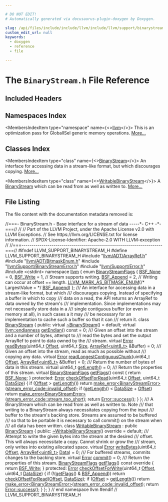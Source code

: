 ```yaml
---

# DO NOT EDIT!
# Automatically generated via docusaurus-plugin-doxygen by Doxygen.

slug: /api/files/include/include/llvm/include/llvm/support/binarystream-h
custom_edit_url: null
keywords:
  - doxygen
  - reference
  - file

---
```





# The `BinaryStream.h` File Reference

<DoxygenPage pluginConfig={pluginConfig}>



## Included Headers

<IncludesList>
<IncludesListItem
  filePath="llvm/ADT/ArrayRef.h"
  permalink="/docs/api/files/include/include/llvm/include/llvm/adt/arrayref-h"
  isLocal="true" />
<IncludesListItem
  filePath="llvm/ADT/BitmaskEnum.h"
  permalink="/docs/api/files/include/include/llvm/include/llvm/adt/bitmaskenum-h"
  isLocal="true" />
<IncludesListItem
  filePath="llvm/Support/BinaryStreamError.h"
  permalink="/docs/api/files/include/include/llvm/include/llvm/support/binarystreamerror-h"
  isLocal="true" />
<IncludesListItem
  filePath="llvm/Support/Error.h"
  permalink="/docs/api/files/include/include/llvm/include/llvm/support/error-h"
  isLocal="true" />
<IncludesListItem
  filePath="cstdint"
  permalink=""
  isLocal="false" />
</IncludesList>

## Namespaces Index

<MembersIndex>

<MembersIndexItem
  type="namespace"
  name={<><a href="/docs/api/namespaces/llvm">llvm</a></>}>
This is an optimization pass for GlobalISel generic memory operations. <a href="/docs/api/namespaces/llvm/#details">More...</a>
</MembersIndexItem>

</MembersIndex>

## Classes Index

<MembersIndex>

<MembersIndexItem
  type="class"
  name={<><a href="/docs/api/classes/llvm/binarystream">BinaryStream</a></>}>
An interface for accessing data in a stream-like format, but which discourages copying. <a href="/docs/api/classes/llvm/binarystream/#details">More...</a>
</MembersIndexItem>

<MembersIndexItem
  type="class"
  name={<><a href="/docs/api/classes/llvm/writablebinarystream">WritableBinaryStream</a></>}>
A <a href="/docs/api/classes/llvm/binarystream">BinaryStream</a> which can be read from as well as written to. <a href="/docs/api/classes/llvm/writablebinarystream/#details">More...</a>
</MembersIndexItem>

</MembersIndex>


## File Listing

The file content with the documentation metadata removed is:

<ProgramListing>

<Link id="l00001" /><CodeLine lineNumber="1"><span class="doxyHighlightComment">//===- BinaryStream.h - Base interface for a stream of data -----&#42;- C++ -&#42;-===//</span></CodeLine>
<Link id="l00002" /><CodeLine lineNumber="2"><span class="doxyHighlightComment">//</span></CodeLine>
<Link id="l00003" /><CodeLine lineNumber="3"><span class="doxyHighlightComment">// Part of the LLVM Project, under the Apache License v2.0 with LLVM Exceptions.</span></CodeLine>
<Link id="l00004" /><CodeLine lineNumber="4"><span class="doxyHighlightComment">// See https://llvm.org/LICENSE.txt for license information.</span></CodeLine>
<Link id="l00005" /><CodeLine lineNumber="5"><span class="doxyHighlightComment">// SPDX-License-Identifier: Apache-2.0 WITH LLVM-exception</span></CodeLine>
<Link id="l00006" /><CodeLine lineNumber="6"><span class="doxyHighlightComment">//</span></CodeLine>
<Link id="l00007" /><CodeLine lineNumber="7"><span class="doxyHighlightComment">//===----------------------------------------------------------------------===//</span></CodeLine>
<Link id="l00008" /><CodeLine lineNumber="8"></CodeLine>
<Link id="l00009" /><CodeLine lineNumber="9"><span class="doxyHighlightPreprocessor">#ifndef LLVM&#95;SUPPORT&#95;BINARYSTREAM&#95;H</span></CodeLine>
<Link id="l00010" /><CodeLine lineNumber="10"><span class="doxyHighlightPreprocessor">#define LLVM&#95;SUPPORT&#95;BINARYSTREAM&#95;H</span></CodeLine>
<Link id="l00011" /><CodeLine lineNumber="11"></CodeLine>
<Link id="l00012" /><CodeLine lineNumber="12"><span class="doxyHighlightPreprocessor">#include &quot;<a href="/docs/api/files/include/include/llvm/include/llvm/adt/arrayref-h">llvm/ADT/ArrayRef.h</a>&quot;</span></CodeLine>
<Link id="l00013" /><CodeLine lineNumber="13"><span class="doxyHighlightPreprocessor">#include &quot;<a href="/docs/api/files/include/include/llvm/include/llvm/adt/bitmaskenum-h">llvm/ADT/BitmaskEnum.h</a>&quot;</span></CodeLine>
<Link id="l00014" /><CodeLine lineNumber="14"><span class="doxyHighlightPreprocessor">#include &quot;<a href="/docs/api/files/include/include/llvm/include/llvm/support/binarystreamerror-h">llvm/Support/BinaryStreamError.h</a>&quot;</span></CodeLine>
<Link id="l00015" /><CodeLine lineNumber="15"><span class="doxyHighlightPreprocessor">#include &quot;<a href="/docs/api/files/include/include/llvm/include/llvm/support/error-h">llvm/Support/Error.h</a>&quot;</span></CodeLine>
<Link id="l00016" /><CodeLine lineNumber="16"><span class="doxyHighlightPreprocessor">#include &lt;cstdint&gt;</span></CodeLine>
<Link id="l00017" /><CodeLine lineNumber="17"></CodeLine>
<Link id="l00018" /><CodeLine lineNumber="18"><span class="doxyHighlightKeyword">namespace </span><span class="doxyHighlight"><a href="/docs/api/namespaces/llvm">llvm</a> &#123;</span></CodeLine>
<Link id="l00019" /><CodeLine lineNumber="19"></CodeLine>
<Link id="l00020" /><CodeLine lineNumber="20" lineLink="/docs/api/namespaces/llvm/#a2ef78585311fc208693b30e27c7f8af1"><span class="doxyHighlightKeyword">enum</span><span class="doxyHighlight"> <a href="/docs/api/namespaces/llvm/#a2ef78585311fc208693b30e27c7f8af1">BinaryStreamFlags</a> &#123;</span></CodeLine>
<Link id="l00021" /><CodeLine lineNumber="21" lineLink="/docs/api/namespaces/llvm/#a2ef78585311fc208693b30e27c7f8af1a532610776ca00601bf24807aff719482"><span class="doxyHighlight">  <a href="/docs/api/namespaces/llvm/#a2ef78585311fc208693b30e27c7f8af1a532610776ca00601bf24807aff719482">BSF&#95;None</a> = 0,</span></CodeLine>
<Link id="l00022" /><CodeLine lineNumber="22" lineLink="/docs/api/namespaces/llvm/#a2ef78585311fc208693b30e27c7f8af1a850609e2d24218411280f5d2a7d87bc2"><span class="doxyHighlight">  <a href="/docs/api/namespaces/llvm/#a2ef78585311fc208693b30e27c7f8af1a850609e2d24218411280f5d2a7d87bc2">BSF&#95;Write</a> = 1,  </span><span class="doxyHighlightComment">// Stream supports writing.</span></CodeLine>
<Link id="l00023" /><CodeLine lineNumber="23" lineLink="/docs/api/namespaces/llvm/#a2ef78585311fc208693b30e27c7f8af1a63b9fe189175224612d598cd657eba21"><span class="doxyHighlight">  <a href="/docs/api/namespaces/llvm/#a2ef78585311fc208693b30e27c7f8af1a63b9fe189175224612d598cd657eba21">BSF&#95;Append</a> = 2, </span><span class="doxyHighlightComment">// Writing can occur at offset == length.</span></CodeLine>
<Link id="l00024" /><CodeLine lineNumber="24"><span class="doxyHighlight">  <a href="/docs/api/namespaces/llvm/#a9db8c44b250b90e3ab7e4d144e7c9c2eaab882f7771b12a605e94c8abb12db9cf">LLVM&#95;MARK&#95;AS&#95;BITMASK&#95;ENUM</a>(</span><span class="doxyHighlightComment">/&#42; LargestValue = &#42;/</span><span class="doxyHighlight"> <a href="/docs/api/namespaces/llvm/#a2ef78585311fc208693b30e27c7f8af1a63b9fe189175224612d598cd657eba21">BSF&#95;Append</a>)</span></CodeLine>
<Link id="l00025" /><CodeLine lineNumber="25"><span class="doxyHighlight">&#125;;</span></CodeLine>
<Link id="l00026" /><CodeLine lineNumber="26"></CodeLine>
<Link id="l00027" /><CodeLine lineNumber="27"><span class="doxyHighlightComment">/// An interface for accessing data in a stream-like format, but which</span></CodeLine>
<Link id="l00028" /><CodeLine lineNumber="28"><span class="doxyHighlightComment">/// discourages copying.  Instead of specifying a buffer in which to copy</span></CodeLine>
<Link id="l00029" /><CodeLine lineNumber="29"><span class="doxyHighlightComment">/// data on a read, the API returns an ArrayRef to data owned by the stream&#39;s</span></CodeLine>
<Link id="l00030" /><CodeLine lineNumber="30"><span class="doxyHighlightComment">/// implementation.  Since implementations may not necessarily store data in a</span></CodeLine>
<Link id="l00031" /><CodeLine lineNumber="31"><span class="doxyHighlightComment">/// single contiguous buffer (or even in memory at all), in such cases a it may</span></CodeLine>
<Link id="l00032" /><CodeLine lineNumber="32"><span class="doxyHighlightComment">/// be necessary for an implementation to cache such a buffer so that it can</span></CodeLine>
<Link id="l00033" /><CodeLine lineNumber="33"><span class="doxyHighlightComment">/// return it.</span></CodeLine>
<Link id="l00034" /><CodeLine lineNumber="34" lineLink="/docs/api/classes/llvm/binarystream"><span class="doxyHighlightKeyword">class </span><span class="doxyHighlight"><a href="/docs/api/classes/llvm/binarystream">BinaryStream</a> &#123;</span></CodeLine>
<Link id="l00035" /><CodeLine lineNumber="35"><span class="doxyHighlightKeyword">public</span><span class="doxyHighlight">:</span></CodeLine>
<Link id="l00036" /><CodeLine lineNumber="36" lineLink="/docs/api/classes/llvm/binarystream/#a33868be4958cfb04cb16b14e1046a607"><span class="doxyHighlight">  </span><span class="doxyHighlightKeyword">virtual</span><span class="doxyHighlight"> <a href="/docs/api/classes/llvm/binarystream/#a33868be4958cfb04cb16b14e1046a607">~BinaryStream</a>() = </span><span class="doxyHighlightKeywordFlow">default</span><span class="doxyHighlight">;</span></CodeLine>
<Link id="l00037" /><CodeLine lineNumber="37"></CodeLine>
<Link id="l00038" /><CodeLine lineNumber="38" lineLink="/docs/api/classes/llvm/binarystream/#a0ed26dade18771443e8c2a5256ddacb0"><span class="doxyHighlight">  </span><span class="doxyHighlightKeyword">virtual</span><span class="doxyHighlight"> <a href="/docs/api/namespaces/llvm/#ae1e26e57357947b25e392fd18ab000db">llvm::endianness</a> <a href="/docs/api/classes/llvm/binarystream/#a0ed26dade18771443e8c2a5256ddacb0">getEndian</a>() </span><span class="doxyHighlightKeyword">const</span><span class="doxyHighlight"> = 0;</span></CodeLine>
<Link id="l00039" /><CodeLine lineNumber="39"></CodeLine>
<Link id="l00040" /><CodeLine lineNumber="40"><span class="doxyHighlightComment">  /// Given an offset into the stream and a number of bytes, attempt to</span></CodeLine>
<Link id="l00041" /><CodeLine lineNumber="41"><span class="doxyHighlightComment">  /// read the bytes and set the output ArrayRef to point to data owned by the</span></CodeLine>
<Link id="l00042" /><CodeLine lineNumber="42"><span class="doxyHighlightComment">  /// stream.</span></CodeLine>
<Link id="l00043" /><CodeLine lineNumber="43" lineLink="/docs/api/classes/llvm/binarystream/#ab6df0a05b122a4a65b21f7c09882e4cb"><span class="doxyHighlight">  </span><span class="doxyHighlightKeyword">virtual</span><span class="doxyHighlight"> <a href="/docs/api/classes/llvm/error">Error</a> <a href="/docs/api/classes/llvm/binarystream/#ab6df0a05b122a4a65b21f7c09882e4cb">readBytes</a>(uint64&#95;t <a href="/docs/api/namespaces/llvm/#a05f5b9a11bdcc5feba62899f95dcf878a3134224cba2545bc57954d3b072aebb4">Offset</a>, uint64&#95;t <a href="/docs/api/files/lib/lib/analysis/inlineorder-cpp/#a7ee6f0cb51c3b9056199e9a0001fe8c3a6f6cb72d544962fa333e2e34ce64f719">Size</a>,</span></CodeLine>
<Link id="l00044" /><CodeLine lineNumber="44"><span class="doxyHighlight">                          <a href="/docs/api/classes/llvm/arrayref">ArrayRef&lt;uint8&#95;t&gt;</a> &amp;Buffer) = 0;</span></CodeLine>
<Link id="l00045" /><CodeLine lineNumber="45"></CodeLine>
<Link id="l00046" /><CodeLine lineNumber="46"><span class="doxyHighlightComment">  /// Given an offset into the stream, read as much as possible without</span></CodeLine>
<Link id="l00047" /><CodeLine lineNumber="47"><span class="doxyHighlightComment">  /// copying any data.</span></CodeLine>
<Link id="l00048" /><CodeLine lineNumber="48" lineLink="/docs/api/classes/llvm/binarystream/#ad8fe39e341ca7c7b08a620877d548fcb"><span class="doxyHighlight">  </span><span class="doxyHighlightKeyword">virtual</span><span class="doxyHighlight"> <a href="/docs/api/classes/llvm/error">Error</a> <a href="/docs/api/classes/llvm/binarystream/#ad8fe39e341ca7c7b08a620877d548fcb">readLongestContiguousChunk</a>(uint64&#95;t <a href="/docs/api/namespaces/llvm/#a05f5b9a11bdcc5feba62899f95dcf878a3134224cba2545bc57954d3b072aebb4">Offset</a>,</span></CodeLine>
<Link id="l00049" /><CodeLine lineNumber="49"><span class="doxyHighlight">                                           <a href="/docs/api/classes/llvm/arrayref">ArrayRef&lt;uint8&#95;t&gt;</a> &amp;Buffer) = 0;</span></CodeLine>
<Link id="l00050" /><CodeLine lineNumber="50"></CodeLine>
<Link id="l00051" /><CodeLine lineNumber="51"><span class="doxyHighlightComment">  /// Return the number of bytes of data in this stream.</span></CodeLine>
<Link id="l00052" /><CodeLine lineNumber="52" lineLink="/docs/api/classes/llvm/binarystream/#a2dde414ac3eb762ffcab71c96af04922"><span class="doxyHighlight">  </span><span class="doxyHighlightKeyword">virtual</span><span class="doxyHighlight"> uint64&#95;t <a href="/docs/api/classes/llvm/binarystream/#a2dde414ac3eb762ffcab71c96af04922">getLength</a>() = 0;</span></CodeLine>
<Link id="l00053" /><CodeLine lineNumber="53"></CodeLine>
<Link id="l00054" /><CodeLine lineNumber="54"><span class="doxyHighlightComment">  /// Return the properties of this stream.</span></CodeLine>
<Link id="l00055" /><CodeLine lineNumber="55" lineLink="/docs/api/classes/llvm/binarystream/#af122114352680521290a95a71f6842bd"><span class="doxyHighlight">  </span><span class="doxyHighlightKeyword">virtual</span><span class="doxyHighlight"> <a href="/docs/api/namespaces/llvm/#a2ef78585311fc208693b30e27c7f8af1">BinaryStreamFlags</a> <a href="/docs/api/classes/llvm/binarystream/#af122114352680521290a95a71f6842bd">getFlags</a>()</span><span class="doxyHighlightKeyword"> const </span><span class="doxyHighlight">&#123; </span><span class="doxyHighlightKeywordFlow">return</span><span class="doxyHighlight"> <a href="/docs/api/namespaces/llvm/#a2ef78585311fc208693b30e27c7f8af1a532610776ca00601bf24807aff719482">BSF&#95;None</a>; &#125;</span></CodeLine>
<Link id="l00056" /><CodeLine lineNumber="56"></CodeLine>
<Link id="l00057" /><CodeLine lineNumber="57"><span class="doxyHighlightKeyword">protected</span><span class="doxyHighlight">:</span></CodeLine>
<Link id="l00058" /><CodeLine lineNumber="58" lineLink="/docs/api/classes/llvm/binarystream/#af20acc8b7134ce7ffa54c05a7f295fb6"><span class="doxyHighlight">  <a href="/docs/api/classes/llvm/error">Error</a> <a href="/docs/api/classes/llvm/binarystream/#af20acc8b7134ce7ffa54c05a7f295fb6">checkOffsetForRead</a>(uint64&#95;t <a href="/docs/api/namespaces/llvm/#a05f5b9a11bdcc5feba62899f95dcf878a3134224cba2545bc57954d3b072aebb4">Offset</a>, uint64&#95;t <a href="/docs/api/namespaces/llvm/#a3b9d675b34f20ba67f1f3213e63935d6">DataSize</a>) &#123;</span></CodeLine>
<Link id="l00059" /><CodeLine lineNumber="59"><span class="doxyHighlight">    </span><span class="doxyHighlightKeywordFlow">if</span><span class="doxyHighlight"> (<a href="/docs/api/namespaces/llvm/#a05f5b9a11bdcc5feba62899f95dcf878a3134224cba2545bc57954d3b072aebb4">Offset</a> &gt; <a href="/docs/api/classes/llvm/binarystream/#a2dde414ac3eb762ffcab71c96af04922">getLength</a>())</span></CodeLine>
<Link id="l00060" /><CodeLine lineNumber="60"><span class="doxyHighlight">      </span><span class="doxyHighlightKeywordFlow">return</span><span class="doxyHighlight"> <a href="/docs/api/namespaces/llvm/#a9999bd897fc8a1648bd69b36fee2d357">make&#95;error&lt;BinaryStreamError&gt;</a>(<a href="/docs/api/namespaces/llvm/#ace5dca6857eec227e4eddc4ce820b89daf6579f9fbeb5034d9165fe820866b23b">stream&#95;error&#95;code::invalid&#95;offset</a>);</span></CodeLine>
<Link id="l00061" /><CodeLine lineNumber="61"><span class="doxyHighlight">    </span><span class="doxyHighlightKeywordFlow">if</span><span class="doxyHighlight"> (<a href="/docs/api/classes/llvm/binarystream/#a2dde414ac3eb762ffcab71c96af04922">getLength</a>() &lt; <a href="/docs/api/namespaces/llvm/#a3b9d675b34f20ba67f1f3213e63935d6">DataSize</a> + <a href="/docs/api/namespaces/llvm/#a05f5b9a11bdcc5feba62899f95dcf878a3134224cba2545bc57954d3b072aebb4">Offset</a>)</span></CodeLine>
<Link id="l00062" /><CodeLine lineNumber="62"><span class="doxyHighlight">      </span><span class="doxyHighlightKeywordFlow">return</span><span class="doxyHighlight"> <a href="/docs/api/namespaces/llvm/#a9999bd897fc8a1648bd69b36fee2d357">make&#95;error&lt;BinaryStreamError&gt;</a>(<a href="/docs/api/namespaces/llvm/#ace5dca6857eec227e4eddc4ce820b89dad88b43968f2dd7eb3d9d40060fbacc98">stream&#95;error&#95;code::stream&#95;too&#95;short</a>);</span></CodeLine>
<Link id="l00063" /><CodeLine lineNumber="63"><span class="doxyHighlight">    </span><span class="doxyHighlightKeywordFlow">return</span><span class="doxyHighlight"> <a href="/docs/api/classes/llvm/error/#a4dfd0813c3d0e0a30439b5a3e9196b59">Error::success</a>();</span></CodeLine>
<Link id="l00064" /><CodeLine lineNumber="64"><span class="doxyHighlight">  &#125;</span></CodeLine>
<Link id="l00065" /><CodeLine lineNumber="65"><span class="doxyHighlight">&#125;;</span></CodeLine>
<Link id="l00066" /><CodeLine lineNumber="66"></CodeLine>
<Link id="l00067" /><CodeLine lineNumber="67"><span class="doxyHighlightComment">/// A BinaryStream which can be read from as well as written to.  Note</span></CodeLine>
<Link id="l00068" /><CodeLine lineNumber="68"><span class="doxyHighlightComment">/// that writing to a BinaryStream always necessitates copying from the input</span></CodeLine>
<Link id="l00069" /><CodeLine lineNumber="69"><span class="doxyHighlightComment">/// buffer to the stream&#39;s backing store.  Streams are assumed to be buffered</span></CodeLine>
<Link id="l00070" /><CodeLine lineNumber="70"><span class="doxyHighlightComment">/// so that to be portable it is necessary to call commit() on the stream when</span></CodeLine>
<Link id="l00071" /><CodeLine lineNumber="71"><span class="doxyHighlightComment">/// all data has been written.</span></CodeLine>
<Link id="l00072" /><CodeLine lineNumber="72" lineLink="/docs/api/classes/llvm/writablebinarystream"><span class="doxyHighlightKeyword">class </span><span class="doxyHighlight"><a href="/docs/api/classes/llvm/writablebinarystream">WritableBinaryStream</a> : </span><span class="doxyHighlightKeyword">public</span><span class="doxyHighlight"> <a href="/docs/api/classes/llvm/binarystream">BinaryStream</a> &#123;</span></CodeLine>
<Link id="l00073" /><CodeLine lineNumber="73"><span class="doxyHighlightKeyword">public</span><span class="doxyHighlight">:</span></CodeLine>
<Link id="l00074" /><CodeLine lineNumber="74" lineLink="/docs/api/classes/llvm/writablebinarystream/#a1951f11a9daefbc17e25647258f46bac"><span class="doxyHighlight">  <a href="/docs/api/classes/llvm/writablebinarystream/#a1951f11a9daefbc17e25647258f46bac">~WritableBinaryStream</a>() </span><span class="doxyHighlightKeyword">override</span><span class="doxyHighlight"> = </span><span class="doxyHighlightKeywordFlow">default</span><span class="doxyHighlight">;</span></CodeLine>
<Link id="l00075" /><CodeLine lineNumber="75"></CodeLine>
<Link id="l00076" /><CodeLine lineNumber="76"><span class="doxyHighlightComment">  /// Attempt to write the given bytes into the stream at the desired</span></CodeLine>
<Link id="l00077" /><CodeLine lineNumber="77"><span class="doxyHighlightComment">  /// offset. This will always necessitate a copy.  Cannot shrink or grow the</span></CodeLine>
<Link id="l00078" /><CodeLine lineNumber="78"><span class="doxyHighlightComment">  /// stream, only writes into existing allocated space.</span></CodeLine>
<Link id="l00079" /><CodeLine lineNumber="79" lineLink="/docs/api/classes/llvm/writablebinarystream/#a815a7df4e61a61d9ef36e21867f17fe4"><span class="doxyHighlight">  </span><span class="doxyHighlightKeyword">virtual</span><span class="doxyHighlight"> <a href="/docs/api/classes/llvm/error">Error</a> <a href="/docs/api/classes/llvm/writablebinarystream/#a815a7df4e61a61d9ef36e21867f17fe4">writeBytes</a>(uint64&#95;t <a href="/docs/api/namespaces/llvm/#a05f5b9a11bdcc5feba62899f95dcf878a3134224cba2545bc57954d3b072aebb4">Offset</a>, <a href="/docs/api/classes/llvm/arrayref">ArrayRef&lt;uint8&#95;t&gt;</a> <a href="/docs/api/namespaces/llvm/#aa20539e89704d20b98b97e9c3feac934">Data</a>) = 0;</span></CodeLine>
<Link id="l00080" /><CodeLine lineNumber="80"></CodeLine>
<Link id="l00081" /><CodeLine lineNumber="81"><span class="doxyHighlightComment">  /// For buffered streams, commits changes to the backing store.</span></CodeLine>
<Link id="l00082" /><CodeLine lineNumber="82" lineLink="/docs/api/classes/llvm/writablebinarystream/#addf522a96d8130e76dd777fbe0b32ec3"><span class="doxyHighlight">  </span><span class="doxyHighlightKeyword">virtual</span><span class="doxyHighlight"> <a href="/docs/api/classes/llvm/error">Error</a> <a href="/docs/api/classes/llvm/writablebinarystream/#addf522a96d8130e76dd777fbe0b32ec3">commit</a>() = 0;</span></CodeLine>
<Link id="l00083" /><CodeLine lineNumber="83"></CodeLine>
<Link id="l00084" /><CodeLine lineNumber="84"><span class="doxyHighlightComment">  /// Return the properties of this stream.</span></CodeLine>
<Link id="l00085" /><CodeLine lineNumber="85" lineLink="/docs/api/classes/llvm/writablebinarystream/#acfe63cd2f7c2bd3d4f1421901ad91320"><span class="doxyHighlight">  <a href="/docs/api/namespaces/llvm/#a2ef78585311fc208693b30e27c7f8af1">BinaryStreamFlags</a> <a href="/docs/api/classes/llvm/writablebinarystream/#acfe63cd2f7c2bd3d4f1421901ad91320">getFlags</a>()</span><span class="doxyHighlightKeyword"> const override </span><span class="doxyHighlight">&#123; </span><span class="doxyHighlightKeywordFlow">return</span><span class="doxyHighlight"> <a href="/docs/api/namespaces/llvm/#a2ef78585311fc208693b30e27c7f8af1a850609e2d24218411280f5d2a7d87bc2">BSF&#95;Write</a>; &#125;</span></CodeLine>
<Link id="l00086" /><CodeLine lineNumber="86"></CodeLine>
<Link id="l00087" /><CodeLine lineNumber="87"><span class="doxyHighlightKeyword">protected</span><span class="doxyHighlight">:</span></CodeLine>
<Link id="l00088" /><CodeLine lineNumber="88" lineLink="/docs/api/classes/llvm/writablebinarystream/#a054c634299df770d4d683d28e2b3cb7b"><span class="doxyHighlight">  <a href="/docs/api/classes/llvm/error">Error</a> <a href="/docs/api/classes/llvm/writablebinarystream/#a054c634299df770d4d683d28e2b3cb7b">checkOffsetForWrite</a>(uint64&#95;t <a href="/docs/api/namespaces/llvm/#a05f5b9a11bdcc5feba62899f95dcf878a3134224cba2545bc57954d3b072aebb4">Offset</a>, uint64&#95;t <a href="/docs/api/namespaces/llvm/#a3b9d675b34f20ba67f1f3213e63935d6">DataSize</a>) &#123;</span></CodeLine>
<Link id="l00089" /><CodeLine lineNumber="89"><span class="doxyHighlight">    </span><span class="doxyHighlightKeywordFlow">if</span><span class="doxyHighlight"> (!(<a href="/docs/api/classes/llvm/writablebinarystream/#acfe63cd2f7c2bd3d4f1421901ad91320">getFlags</a>() &amp; <a href="/docs/api/namespaces/llvm/#a2ef78585311fc208693b30e27c7f8af1a63b9fe189175224612d598cd657eba21">BSF&#95;Append</a>))</span></CodeLine>
<Link id="l00090" /><CodeLine lineNumber="90"><span class="doxyHighlight">      </span><span class="doxyHighlightKeywordFlow">return</span><span class="doxyHighlight"> <a href="/docs/api/classes/llvm/binarystream/#af20acc8b7134ce7ffa54c05a7f295fb6">checkOffsetForRead</a>(<a href="/docs/api/namespaces/llvm/#a05f5b9a11bdcc5feba62899f95dcf878a3134224cba2545bc57954d3b072aebb4">Offset</a>, <a href="/docs/api/namespaces/llvm/#a3b9d675b34f20ba67f1f3213e63935d6">DataSize</a>);</span></CodeLine>
<Link id="l00091" /><CodeLine lineNumber="91"></CodeLine>
<Link id="l00092" /><CodeLine lineNumber="92"><span class="doxyHighlight">    </span><span class="doxyHighlightKeywordFlow">if</span><span class="doxyHighlight"> (<a href="/docs/api/namespaces/llvm/#a05f5b9a11bdcc5feba62899f95dcf878a3134224cba2545bc57954d3b072aebb4">Offset</a> &gt; <a href="/docs/api/classes/llvm/binarystream/#a2dde414ac3eb762ffcab71c96af04922">getLength</a>())</span></CodeLine>
<Link id="l00093" /><CodeLine lineNumber="93"><span class="doxyHighlight">      </span><span class="doxyHighlightKeywordFlow">return</span><span class="doxyHighlight"> <a href="/docs/api/namespaces/llvm/#a9999bd897fc8a1648bd69b36fee2d357">make&#95;error&lt;BinaryStreamError&gt;</a>(<a href="/docs/api/namespaces/llvm/#ace5dca6857eec227e4eddc4ce820b89daf6579f9fbeb5034d9165fe820866b23b">stream&#95;error&#95;code::invalid&#95;offset</a>);</span></CodeLine>
<Link id="l00094" /><CodeLine lineNumber="94"><span class="doxyHighlight">    </span><span class="doxyHighlightKeywordFlow">return</span><span class="doxyHighlight"> <a href="/docs/api/classes/llvm/error/#a4dfd0813c3d0e0a30439b5a3e9196b59">Error::success</a>();</span></CodeLine>
<Link id="l00095" /><CodeLine lineNumber="95"><span class="doxyHighlight">  &#125;</span></CodeLine>
<Link id="l00096" /><CodeLine lineNumber="96"><span class="doxyHighlight">&#125;;</span></CodeLine>
<Link id="l00097" /><CodeLine lineNumber="97"></CodeLine>
<Link id="l00098" /><CodeLine lineNumber="98"><span class="doxyHighlight">&#125; </span><span class="doxyHighlightComment">// end namespace llvm</span></CodeLine>
<Link id="l00099" /><CodeLine lineNumber="99"></CodeLine>
<Link id="l00100" /><CodeLine lineNumber="100"><span class="doxyHighlightPreprocessor">#endif </span><span class="doxyHighlightComment">// LLVM&#95;SUPPORT&#95;BINARYSTREAM&#95;H</span></CodeLine>

</ProgramListing>


</DoxygenPage>
